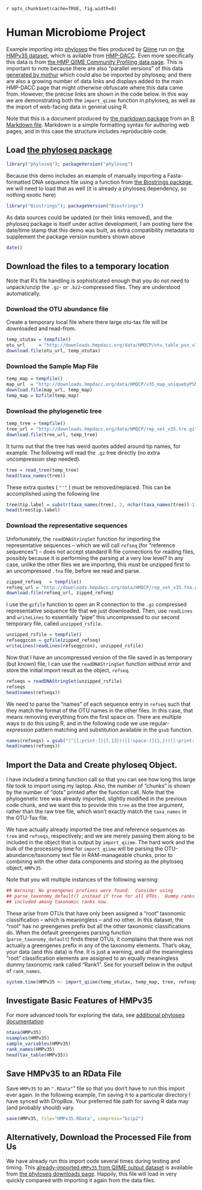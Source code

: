 `r opts_chunk$set(cache=TRUE, fig.width=8)`
<link href="http://joey711.github.com/phyloseq/markdown.css" rel="stylesheet"></link>

# Human Microbiome Project

Example importing into [phyloseq](http://joey711.github.com/phyloseq/) the files produced by [Qiime](http://qiime.org/) run on [the HMPv35 dataset](http://hmpdacc.org/micro_analysis/microbiome_analyses.php), which is avilable from [HMP-DACC](http://hmpdacc.org/). Even more specifically this data is from [the HMP QIIME Community Profiling data page](http://hmpdacc.org/HMQCP/). This is important to note because there are also "parallel versions" of this data [generated by mothur](http://hmpdacc.org/HMMCP/) which could also be imported by phyloseq; and there are also a growing number of data links and displays added to the main HMP-DACC page that might otherwise obfuscate where this data came from. However, the precise links are shown in the code below. In this way we are demonstrating both the `import_qiime` function in phyloseq, as well as the import of web-facing data in general using R.

Note that this is a document produced by [the markdown package](http://cran.r-project.org/web/packages/markdown/index.html) from an [R Markdown file](http://rstudio.org/docs/authoring/using_markdown). Markdown is a simple formatting syntax for authoring web pages, and in this case the structure includes reproducible code.

## Load [the phyloseq package](http://joey711.github.com/phyloseq/)
```r
library("phyloseq"); packageVersion("phyloseq")
```
Because this demo includes an example of manually importing a Fasta-formatted DNA sequence file using a function from [the Biostrings package](), we will need to load that as well (it is already a phyloseq dependency, so nothing exotic here)
```r
library("Biostrings"); packageVersion("Biostrings")
```

As data sources could be updated (or their links removed), and the phyloseq package is itself under active development, I am posting here the date/time stamp that this demo was built, as extra compatibility metadata to supplement the package version numbers shown above

```r
date()
```


## Download the files to a temporary location 
Note that R's file handling is sophisticated enough that you do not need to unpack/unzip the `.gz`- or `.bz2`-compressed files. They are understood automatically.

### Download the OTU abundance file
Create a temporary local file where there large otu-tax file will be downloaded and read-from.

```r
temp_otutax = tempfile()
otu_url     = "http://downloads.hmpdacc.org/data/HMQCP/otu_table_psn_v35.txt.gz"
download.file(otu_url, temp_otutax)
```
### Download the Sample Map File

```r
temp_map = tempfile()
map_url  = "http://downloads.hmpdacc.org/data/HMQCP/v35_map_uniquebyPSN.txt.bz2"
download.file(map_url, temp_map)
temp_map = bzfile(temp_map)
```

### Download the phylogenetic tree
```r
temp_tree = tempfile()
tree_url = "http://downloads.hmpdacc.org/data/HMQCP/rep_set_v35.tre.gz"
download.file(tree_url, temp_tree)
```

It turns out that the tree has weird quotes added around tip names, for example. The following will read the `.gz` tree directly (no extra uncompression step needed).
```r
tree = read_tree(temp_tree) 
head(taxa_names(tree))
```

These extra quotes ( `"'"` ) must be removed/replaced. This can be accomplished using the following line
```r
tree$tip.label = substr(taxa_names(tree), 2, nchar(taxa_names(tree))-1)
head(tree$tip.label)
```

### Download the representative sequences
Unfortunately, the `readDNAStringSet` function for importing the representative sequences -- which we will call `refseq` (for "reference sequences") -- does not accept standard R file connections for reading files, possibly because it is performing the parsing at a very low level? In any case, unlike the other files we are importing, this must be unzipped first to an uncompressed `.fna` file, before we read and parse.
```r
zipped_refseq   = tempfile()
refseq_url = "http://downloads.hmpdacc.org/data/HMQCP/rep_set_v35.fna.gz"
download.file(refseq_url, zipped_refseq)
```

I use the `gzfile` function to open an R connection to the `.gz` compressed representative sequence file that we just downloaded. Then, use `readLines` and `writeLines` to essentially "pipe" this uncompressed to our second temporary file, called `unzipped_rsfile`.
```r
unzipped_rsfile = tempfile()
refseqgzcon = gzfile(zipped_refseq)
writeLines(readLines(refseqgzcon), unzipped_rsfile)
```

Now that I have an uncompressed version of the file saved in as temporary (but known) file, I can use the `readDNAStringSet` function without error and store the initial import result as the object, `refseq`.
```r
refseqs = readDNAStringSet(unzipped_rsfile)
refseqs
head(names(refseqs))
```

We need to parse the "names" of each sequence entry in `refseq` such that they match the format of the OTU names in the other files. In this case, that means removing everything from the first space on. There are multiple ways to do this using R, and in the following code we use regular-expression pattern matching and substitution available in the `gsub` function.
```r
names(refseqs) = gsub("(^[[:print:]]{7,13})([[:space:]]{1,})([[:print:]]{0,}$)", "\\1", names(refseqs))
head(names(refseqs))
```


## Import the Data and Create phyloseq Object.
I have included a timing function call so that you can see how long this large file took to import using my laptop. Also, the number of "chunks" is shown by the number of "dots" printed after the function call. Note that the phylogenetic tree was already imported, slightly modified in the previous code chunk, and we want this to provide this `tree` as the tree argument, rather than the raw tree file, which won't exactly match the `taxa_names` in the OTU-Tax file.

We have actually already imported the tree and reference sequences as `tree` and `refseqs`, respectively; and we are merely passing them along to be included in the object that is output by `import_qiime`. The hard work and the bulk of the processing time for `import_qiime` will be parsing the OTU-abundance/taxonomy text file in RAM-manageable chunks, prior to combining with the other data components and storing as the phyloseq object, `HMPv35`.

Note that you will multiple instances of the following warning:
```r
## Warning: No greengenes prefixes were found.  Consider using
## parse_taxonomy_default() instead if true for all OTUs.  Dummy ranks may be
## included among taxonomic ranks now.
```
These arise from OTUs that have only been assigned a "root" taxonomic classification -- which is meaningless -- and no other. In this dataset, the "root" has no greengenes prefix but all the other taxonomic classifications do. When the default greengenes parsing function (`parse_taxonomy_default`) finds these OTUs, it complains that there was not actually a greengenes prefix in any of the taxonomy elements. That's okay, your data (and this data) is fine. It is just a warning, and all the meaningless "root" classification elements are assigned to an equally meaningless dummy taxonomic rank called "Rank1". See for yourself below in the output of `rank_names`.

```r
system.time(HMPv35 <- import_qiime(temp_otutax, temp_map, tree, refseqs, chunk.size=2000L))
```

## Investigate Basic Features of HMPv35
For more advanced tools for exploring the data, see [additional phyloseq documentation](http://joey711.github.com/phyloseq/)

```r
ntaxa(HMPv35)
nsamples(HMPv35)
sample_variables(HMPv35)
rank_names(HMPv35)
head(tax_table(HMPv35))
```

## Save HMPv35 to an RData File
Save `HMPv35` to an `".RData"`" file so that you don't have to run this import ever again. In the following example, I'm saving it to a particular directory I have synced with DropBox. Your preferred file path for saving R data may (and probably should) vary.

```r
save(HMPv35, file="HMPv35.RData", compress="bzip2")
```

## Alternatively, Download the Processed File from Us
We have already run this import code several times during testing and timing. This [already-imported `HMPv35` from QIIME output dataset](HMPv35.RData) is available from [the phyloseq downloads page](https://github.com/joey711/phyloseq/downloads). Happily, this file will load in very quickly compared with importing it again from the data files.

